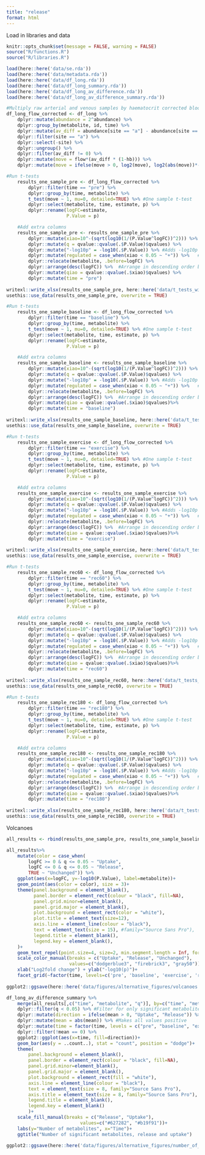 ```yaml
---
title: "release"
format: html
---
```


Load in libraries and data
```r
knitr::opts_chunk$set(message = FALSE, warning = FALSE)
source("R/functions.R")
source("R/libraries.R")

load(here::here('data/se.rda'))
load(here::here('data/metadata.rda'))
load(here::here('data/df_long.rda'))
load(here::here('data/df_long_summary.rda'))
load(here::here('data/df_long_av_difference.rda'))
load(here::here('data/df_long_av_difference_summary.rda'))
```

```r
#Multiply raw arterial and venous samples by haematocrit corrected blood flow
df_long_flow_corrected <- df_long %>% 
    dplyr::mutate(abundance = 2^abundance) %>% 
    dplyr::group_by(metabolite, id, time) %>% 
    dplyr::mutate(av_diff = abundance[site == "a"] - abundance[site == "v"]) %>%
    dplyr::filter(site == "a") %>% 
    dplyr::select(-site) %>% 
    dplyr::ungroup() %>% 
    dplyr::filter(av_diff != 0) %>% 
    dplyr::mutate(move = flow*(av_diff * (1-hb))) %>% 
    dplyr::mutate(move = ifelse(move > 0, log2(move), log2(abs(move))*-1))

```

```r
#Run t-tests
    results_one_sample_pre <- df_long_flow_corrected %>%
        dplyr::filter(time == "pre") %>%
        dplyr::group_by(time, metabolite) %>%
        t_test(move ~ 1, mu=0, detailed=TRUE) %>% #One sample t-test
        dplyr::select(metabolite, time, estimate, p) %>%
        dplyr::rename(logFC=estimate,
                      P.Value = p)

    #Add extra columns
    results_one_sample_pre <- results_one_sample_pre %>%
        dplyr::mutate(xiao=10^-(sqrt(log10(1/(P.Value^logFC))^2))) %>%
        dplyr::mutate(q = qvalue::qvalue(.$P.Value)$qvalues) %>%
        dplyr::mutate("-log10p" = -log10(.$P.Value)) %>% #Adds -log10p column for volcano plot
        dplyr::mutate(regulated = case_when(xiao < 0.05 ~ "+")) %>%   #Adds a column called "regulated" with or without '+' depending on xiao value
        dplyr::relocate(metabolite, .before=logFC) %>%
        dplyr::arrange(desc(logFC)) %>%  #Arrange in descending order based on logFC
        dplyr::mutate(qiao = qvalue::qvalue(.$xiao)$qvalues) %>% 
        dplyr::mutate(time = "pre")
    
writexl::write_xlsx(results_one_sample_pre, here::here('data/t_tests_with_blood_flow/results_one_sample_pre.xlsx'))
usethis::use_data(results_one_sample_pre, overwrite = TRUE)
```

```r
#Run t-tests
    results_one_sample_baseline <- df_long_flow_corrected %>%
        dplyr::filter(time == "baseline") %>%
        dplyr::group_by(time, metabolite) %>%
        t_test(move ~ 1, mu=0, detailed=TRUE) %>% #One sample t-test
        dplyr::select(metabolite, time, estimate, p) %>%
        dplyr::rename(logFC=estimate,
                      P.Value = p)

    #Add extra columns
    results_one_sample_baseline <- results_one_sample_baseline %>%
        dplyr::mutate(xiao=10^-(sqrt(log10(1/(P.Value^logFC))^2))) %>%
        dplyr::mutate(q = qvalue::qvalue(.$P.Value)$qvalues) %>%
        dplyr::mutate("-log10p" = -log10(.$P.Value)) %>% #Adds -log10p column for volcano plot
        dplyr::mutate(regulated = case_when(xiao < 0.05 ~ "+")) %>%   #Adds a column called "regulated" with or without '+' depending on xiao value
        dplyr::relocate(metabolite, .before=logFC) %>%
        dplyr::arrange(desc(logFC)) %>%  #Arrange in descending order based on logFC
        dplyr::mutate(qiao = qvalue::qvalue(.$xiao)$qvalues)%>% 
        dplyr::mutate(time = "baseline")
    
writexl::write_xlsx(results_one_sample_baseline, here::here('data/t_tests_with_blood_flow/results_one_sample_baseline.xlsx'))
usethis::use_data(results_one_sample_baseline, overwrite = TRUE)
```

```r
#Run t-tests
    results_one_sample_exercise <- df_long_flow_corrected %>%
        dplyr::filter(time == "exercise") %>%
        dplyr::group_by(time, metabolite) %>%
        t_test(move ~ 1, mu=0, detailed=TRUE) %>% #One sample t-test
        dplyr::select(metabolite, time, estimate, p) %>%
        dplyr::rename(logFC=estimate,
                      P.Value = p)

    #Add extra columns
    results_one_sample_exercise <- results_one_sample_exercise %>%
        dplyr::mutate(xiao=10^-(sqrt(log10(1/(P.Value^logFC))^2))) %>%
        dplyr::mutate(q = qvalue::qvalue(.$P.Value)$qvalues) %>%
        dplyr::mutate("-log10p" = -log10(.$P.Value)) %>% #Adds -log10p column for volcano plot
        dplyr::mutate(regulated = case_when(xiao < 0.05 ~ "+")) %>%   #Adds a column called "regulated" with or without '+' depending on xiao value
        dplyr::relocate(metabolite, .before=logFC) %>%
        dplyr::arrange(desc(logFC)) %>%  #Arrange in descending order based on logFC
        dplyr::mutate(qiao = qvalue::qvalue(.$xiao)$qvalues)%>% 
        dplyr::mutate(time = "exercise")
    
writexl::write_xlsx(results_one_sample_exercise, here::here('data/t_tests_with_blood_flow/results_one_sample_exercise.xlsx'))
usethis::use_data(results_one_sample_exercise, overwrite = TRUE)
```

```r
#Run t-tests
    results_one_sample_rec60 <- df_long_flow_corrected %>%
        dplyr::filter(time == "rec60") %>%
        dplyr::group_by(time, metabolite) %>%
        t_test(move ~ 1, mu=0, detailed=TRUE) %>% #One sample t-test
        dplyr::select(metabolite, time, estimate, p) %>%
        dplyr::rename(logFC=estimate,
                      P.Value = p)

    #Add extra columns
    results_one_sample_rec60 <- results_one_sample_rec60 %>%
        dplyr::mutate(xiao=10^-(sqrt(log10(1/(P.Value^logFC))^2))) %>%
        dplyr::mutate(q = qvalue::qvalue(.$P.Value)$qvalues) %>%
        dplyr::mutate("-log10p" = -log10(.$P.Value)) %>% #Adds -log10p column for volcano plot
        dplyr::mutate(regulated = case_when(xiao < 0.05 ~ "+")) %>%   #Adds a column called "regulated" with or without '+' depending on xiao value
        dplyr::relocate(metabolite, .before=logFC) %>%
        dplyr::arrange(desc(logFC)) %>%  #Arrange in descending order based on logFC
        dplyr::mutate(qiao = qvalue::qvalue(.$xiao)$qvalues)%>% 
        dplyr::mutate(time = "rec60")
    
writexl::write_xlsx(results_one_sample_rec60, here::here('data/t_tests_with_blood_flow/results_one_sample_rec60.xlsx'))
usethis::use_data(results_one_sample_rec60, overwrite = TRUE)
```

```r
#Run t-tests
    results_one_sample_rec180 <- df_long_flow_corrected %>%
        dplyr::filter(time == "rec180") %>%
        dplyr::group_by(time, metabolite) %>%
        t_test(move ~ 1, mu=0, detailed=TRUE) %>% #One sample t-test
        dplyr::select(metabolite, time, estimate, p) %>%
        dplyr::rename(logFC=estimate,
                      P.Value = p)

    #Add extra columns
    results_one_sample_rec180 <- results_one_sample_rec180 %>%
        dplyr::mutate(xiao=10^-(sqrt(log10(1/(P.Value^logFC))^2))) %>%
        dplyr::mutate(q = qvalue::qvalue(.$P.Value)$qvalues) %>%
        dplyr::mutate("-log10p" = -log10(.$P.Value)) %>% #Adds -log10p column for volcano plot
        dplyr::mutate(regulated = case_when(xiao < 0.05 ~ "+")) %>%   #Adds a column called "regulated" with or without '+' depending on xiao value
        dplyr::relocate(metabolite, .before=logFC) %>%
        dplyr::arrange(desc(logFC)) %>%  #Arrange in descending order based on logFC
        dplyr::mutate(qiao = qvalue::qvalue(.$xiao)$qvalues)%>% 
        dplyr::mutate(time = "rec180")
    
writexl::write_xlsx(results_one_sample_rec180, here::here('data/t_tests_with_blood_flow/results_one_sample_rec180.xlsx'))
usethis::use_data(results_one_sample_rec180, overwrite = TRUE)
```

Volcanoes
```r
all_results <- rbind(results_one_sample_pre, results_one_sample_baseline, results_one_sample_exercise, results_one_sample_rec60, results_one_sample_rec180)

all_results%>%
    mutate(color = case_when(
        logFC >= 0 & q <= 0.05 ~ "Uptake",
        logFC <= 0 & q <= 0.05 ~ "Release",
        TRUE ~ "Unchanged")) %>%
    ggplot(aes(x=logFC, y=-log10(P.Value), label=metabolite))+
    geom_point(aes(color = color), size = 3)+
    theme(panel.background = element_blank(),
          panel.border = element_rect(colour = "black", fill=NA),
          panel.grid.minor=element_blank(),
          panel.grid.major = element_blank(),
          plot.background = element_rect(color = "white"),
          plot.title = element_text(size=12),
          axis.line = element_line(colour = "black"),
          text = element_text(size = 15), #family="Source Sans Pro"),
          legend.title = element_blank(),
          legend.key = element_blank(),
    )+
    geom_text_repel(point.size=4, size=2, min.segment.length = Inf, force=0.3)+
    scale_color_manual(breaks = c("Uptake", "Release", "Unchanged"),
                       values=c("dodgerblue3", "firebrick3", "gray50"))+
    xlab("Log2fold change") + ylab("-log10(p)")+
    facet_grid(~factor(time, levels=c('pre', 'baseline', 'exercise', 'rec60', 'rec180')))
    
ggplot2::ggsave(here::here('data/figures/alternative_figures/volcanoes.png'), height=75, width=200, units = "mm")

```

```r
df_long_av_difference_summary %>% 
    merge(all_results[,c("time", "metabolite", "q")], by=c("time", "metabolite")) %>% #Merge the "regulated" column into results_combined
    dplyr::filter(q < 0.05) %>% #Filter for only significant metabolites
    dplyr::mutate(direction = ifelse(mean > 0, "Uptake", "Release")) %>% #Creates a new column for color coding the plot
    dplyr::mutate(mean = abs(mean)) %>% #Makes all values positive
    dplyr::mutate(time = factor(time, levels = c("pre", "baseline", "exercise", "rec60", "rec180"))) %>% 
    dplyr::filter(!mean == 0) %>% 
    ggplot2::ggplot(aes(x=time, fill=direction))+
    geom_bar(aes(y = ..count..), stat = "count", position = "dodge")+
    theme(
        panel.background = element_blank(),
        panel.border = element_rect(colour = "black", fill=NA),
        panel.grid.minor=element_blank(),
        panel.grid.major = element_blank(),
        plot.background = element_rect(fill = "white"),
        axis.line = element_line(colour = "black"),
        text = element_text(size = 8, family="Source Sans Pro"),
        axis.title = element_text(size = 8, family="Source Sans Pro"),
        legend.title = element_blank(),
        legend.key = element_blank()
        )+
    scale_fill_manual(breaks = c("Release", "Uptake"),
                           values=c("#627282", "#b19f91"))+
    labs(y="Number of metabolites", x="Time")+
    ggtitle("Number of significant metabolites, release and uptake")

ggplot2::ggsave(here::here('data/figures/alternative_figures/number_of_release_uptake.png'), height=100, width=200, units = "mm")
```

